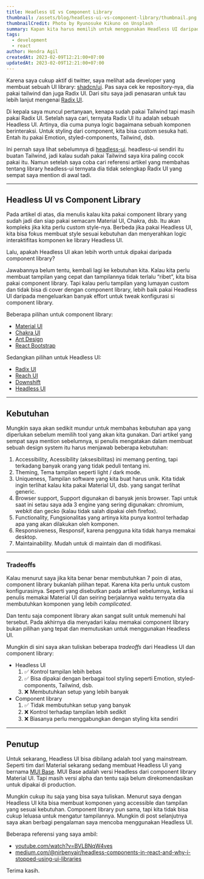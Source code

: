 ```yaml
---
title: Headless UI vs Component Library
thumbnail: /assets/blog/headless-ui-vs-component-library/thumbnail.png
thumbnailCredit: Photo by Ryunosuke Kikuno on Unsplash
summary: Kapan kita harus memilih untuk menggunakan Headless UI daripada Component Library?
tags:
  - development
  - react
author: Hendra Agil
createdAt: 2023-02-09T12:21:00+07:00
updatedAt: 2023-02-09T12:21:00+07:00
---
```


Karena saya cukup aktif di twitter, saya melihat ada developer yang membuat sebuah UI library: [shadcn/ui](https://ui.shadcn.com/). Pas saya cek ke repository-nya, dia pakai tailwind dan juga Radix UI. Dari situ saya jadi penasaran untuk tau lebih lanjut mengenai [Radix UI](https://www.radix-ui.com/).

Di kepala saya muncul pertanyaan, kenapa sudah pakai Tailwind tapi masih pakai Radix UI. Setelah saya cari, ternyata Radix UI itu adalah sebuah Headless UI. Artinya, dia cuma punya logic bagaimana sebuah komponen berinteraksi. Untuk styling dari component, kita bisa custom sesuka hati. Entah itu pakai Emotion, styled-components, Tailwind, dsb.

Ini pernah saya lihat sebelumnya di [headless-ui](https://headlessui.com/). headless-ui sendiri itu buatan Tailwind, jadi kalau sudah pakai Tailwind saya kira paling cocok pakai itu. Namun setelah saya coba cari referensi artikel yang membahas tentang library headless-ui ternyata dia tidak selengkap Radix UI yang sempat saya mention di awal tadi.

---

## Headless UI vs Component Library

<LinkPreview
  href="https://medium.com/@nirbenyair/headless-components-in-react-and-why-i-stopped-using-ui-libraries-a8208197c268"
  withImage
/>

Pada artikel di atas, dia menulis kalau kita pakai component library yang sudah jadi dan siap pakai semacam Material UI, Chakra, dsb. Itu akan kompleks jika kita perlu custom style-nya. Berbeda jika pakai Headless UI, kita bisa fokus membuat style sesuai kebutuhan dan menyerahkan logic interaktifitas komponen ke library Headless UI.

Lalu, apakah Headless UI akan lebih worth untuk dipakai daripada component library?

Jawabannya belum tentu, kembali lagi ke kebutuhan kita. Kalau kita perlu membuat tampilan yang cepat dan tampilannya tidak terlalu “ribet”, kita bisa pakai component library. Tapi kalau perlu tampilan yang lumayan custom dan tidak bisa di cover dengan component library, lebih baik pakai Headless UI daripada mengeluarkan banyak effort untuk tweak konfigurasi si component library.

Beberapa pilihan untuk component library:

- [Material UI](https://mui.com/material-ui/getting-started/overview/)
- [Chakra UI](https://chakra-ui.com/)
- [Ant Design](https://ant.design/)
- [React Bootstrap](https://react-bootstrap.github.io/)

Sedangkan pilihan untuk Headless UI:

- [Radix UI](https://www.radix-ui.com/)
- [Reach UI](https://reach.tech/)
- [Downshift](https://www.downshift-js.com/)
- [Headless UI](https://headlessui.com/)

---

## Kebutuhan

Mungkin saya akan sedikit mundur untuk membahas kebutuhan apa yang diperlukan sebelum memilih tool yang akan kita gunakan. Dari artikel yang sempat saya mention sebelumnya, si penulis mengatakan dalam membuat sebuah design system itu harus menjawab beberapa kebutuhan:

1. Accessibility, Acessibility (aksesibilitas) ini memang penting, tapi terkadang banyak orang yang tidak peduli tentang ini.
2. Theming, Tema tampilan seperti light / dark mode.
3. Uniqueness, Tampilan software yang kita buat harus unik. Kita tidak ingin terlihat kalau kita pakai Material UI, dsb. yang sangat terlihat generic.
4. Browser support, Support digunakan di banyak jenis browser. Tapi untuk saat ini setau saya ada 3 engine yang sering digunakan: chromium, webkit dan gecko (kalau tidak salah dipakai oleh firefox).
5. Functionality, Fungsionalitas yang artinya kita punya kontrol terhadap apa yang akan dilakukan oleh komponen.
6. Responsiveness, Responsif, karena pengguna kita tidak hanya memakai desktop.
7. Maintainability. Mudah untuk di maintain dan di modifikasi.

---

### Tradeoffs

Kalau menurut saya jika kita benar benar membutuhkan 7 poin di atas, component library bukanlah pilihan tepat. Karena kita perlu untuk custom konfigurasinya. Seperti yang disebutkan pada artikel sebelumnya, ketika si penulis memakai Material UI dan seiring berjalannya waktu ternyata dia membutuhkan komponen yang lebih _complicated_.

Dan tentu saja component library akan sangat sulit untuk memenuhi hal tersebut. Pada akhirnya dia menyadari kalau memakai component library bukan pilihan yang tepat dan memutuskan untuk menggunakan Headless UI.

Mungkin di sini saya akan tuliskan beberapa _tradeoffs_ dari Headless UI dan component library:

- Headless UI
  1. ✅ Kontrol tampilan lebih bebas
  2. ✅ Bisa dipakai dengan berbagai tool styling seperti Emotion, styled-components, Tailwind, dsb.
  3. ❌ Membutuhkan setup yang lebih banyak
- Component library
  1. ✅ Tidak membutuhkan setup yang banyak
  2. ❌ Kontrol terhadap tampilan lebih sedikit
  3. ❌ Biasanya perlu menggabungkan dengan styling kita sendiri

---

## Penutup

Untuk sekarang, Headless UI bisa dibilang adalah tool yang mainstream. Seperti tim dari Material sekarang sedang membuat Headless UI yang bernama [MUI Base](https://mui.com/base/getting-started/overview/). MUI Base adalah versi Headless dari component library Material UI. Tapi masih versi alpha dan tentu saja belum direkomendasikan untuk dipakai di production.

Mungkin cukup itu saja yang bisa saya tuliskan. Menurut saya dengan Headless UI kita bisa membuat komponen yang accessible dan tampilan yang sesuai kebutuhan. Component library pun sama, tapi kita tidak bisa cukup leluasa untuk mengatur tampilannya. Mungkin di post selanjutnya saya akan berbagi pengalaman saya mencoba menggunakan Headless UI.

Beberapa referensi yang saya ambil:

- [youtube.com/watch?v=BVLBNqW4ves](https://www.youtube.com/watch?v=BVLBNqW4ves)
- [medium.com/@nirbenyair/headless-components-in-react-and-why-i-stopped-using-ui-libraries](https://medium.com/@nirbenyair/headless-components-in-react-and-why-i-stopped-using-ui-libraries-a8208197c268)

Terima kasih.
